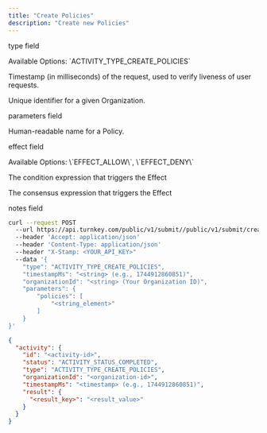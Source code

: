 ```yaml
---
title: "Create Policies"
description: "Create new Policies"
---
```



<Authorizations />

<H3Bordered text="Body" />

<ParamField body="type" type="enum<string>" required={true}><p>type field</p><p>Available Options: \`ACTIVITY_TYPE_CREATE_POLICIES\`</p></ParamField>
<ParamField body="timestampMs" type="string" required={true}><p>Timestamp (in milliseconds) of the request, used to verify liveness of user requests.</p></ParamField>
<ParamField body="organizationId" type="string" required={true}><p>Unique identifier for a given Organization.</p></ParamField>
<ParamField body="parameters" type="object" required={true}>
  <p>parameters field</p>
  <Expandable title="parameters details">
    <NestedParam parentKey="parameters" childKey="policies" type="array" required={true}>
      <Expandable title="policies details">
        <NestedParam parentKey="parameters.policies" childKey="policyName" type="string" required={true}><p>Human-readable name for a Policy.</p></NestedParam>
        <NestedParam parentKey="parameters.policies" childKey="effect" type="enum<string>" required={true}><p>effect field</p><p>Available Options: \`EFFECT_ALLOW\`, \`EFFECT_DENY\`</p></NestedParam>
        <NestedParam parentKey="parameters.policies" childKey="condition" type="string" required={false}><p>The condition expression that triggers the Effect</p></NestedParam>
        <NestedParam parentKey="parameters.policies" childKey="consensus" type="string" required={false}><p>The consensus expression that triggers the Effect</p></NestedParam>
        <NestedParam parentKey="parameters.policies" childKey="notes" type="string" required={false}><p>notes field</p></NestedParam>
      </Expandable>
    </NestedParam>
  </Expandable>
</ParamField>

<RequestExample>

```bash cURL
curl --request POST 
  --url https://api.turnkey.com/public/v1/submit//public/v1/submit/create_policies 
  --header 'Accept: application/json' 
  --header 'Content-Type: application/json' 
  --header "X-Stamp: <YOUR_API_KEY>" 
  --data '{
    "type": "ACTIVITY_TYPE_CREATE_POLICIES",
    "timestampMs": "<string> (e.g., 1744912860851)",
    "organizationId": "<string> (Your Organization ID)",
    "parameters": {
        "policies": [
            "<string_element>"
        ]
    }
}'
```

</RequestExample>

<ResponseExample>

```json 200
{
  "activity": {
    "id": "<activity-id>",
    "status": "ACTIVITY_STATUS_COMPLETED",
    "type": "ACTIVITY_TYPE_CREATE_POLICIES",
    "organizationId": "<organization-id>",
    "timestampMs": "<timestamp> (e.g., 1744912860851)",
    "result": {
      "<result_key>": "<result_value>"
    }
  }
}
```

</ResponseExample>
